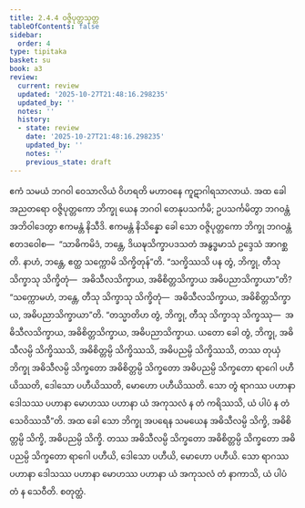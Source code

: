 ```yaml
---
title: 2.4.4 ဝဇ္ဇိပုတ္တသုတ္တ
tableOfContents: false
sidebar:
  order: 4
type: tipitaka
basket: su
book: a3
review:
  current: review
  updated: '2025-10-27T21:48:16.298235'
  updated_by: ''
  notes: ''
  history:
  - state: review
    date: '2025-10-27T21:48:16.298235'
    updated_by: ''
    notes: ''
    previous_state: draft
---
```



<ReviewStatus review={frontmatter.review} showDetails={true} />

<HypothesisAnnotation frontmatter={frontmatter} />

<DynamicBreadcrumb />

<Division number="85" book="a3" e="ch" v="15" p="231">

<Paragraph number="736" book="a3">
ဧကံ သမယံ ဘဂဝါ ဝေသာလိယံ ဝိဟရတိ မဟာဝနေ ကူဋာဂါရသာလာယံ. အထ ခေါ အညတရော ဝဇ္ဇိပုတ္တကော ဘိက္ခု ယေန ဘဂဝါ တေနုပသင်္ကမိ; ဥပသင်္ကမိတွာ ဘဂဝန္တံ အဘိဝါဒေတွာ ဧကမန္တံ နိသီဒိ. ဧကမန္တံ နိသိန္နော ခေါ သော ဝဇ္ဇိပုတ္တကော ဘိက္ခု ဘဂဝန္တံ ဧတဒဝေါစ—  “သာဓိကမိဒံ, ဘန္တေ, ဒိယဍ္ဎသိက္ခာပဒသတံ အနွဒ္ဓမာသံ ဥဒ္ဒေသံ အာဂစ္ဆတိ. နာဟံ, ဘန္တေ, ဧတ္ထ သက္ကောမိ သိက္ခိတုန်”တိ. “သက္ခိဿသိ ပန တွံ, ဘိက္ခု, တီသု သိက္ခာသု သိက္ခိတုံ—  အဓိသီလသိက္ခာယ, အဓိစိတ္တသိက္ခာယ အဓိပညာသိက္ခာယာ”တိ? “သက္ကောမဟံ, ဘန္တေ, တီသု သိက္ခာသု သိက္ခိတုံ—  အဓိသီလသိက္ခာယ, အဓိစိတ္တသိက္ခာယ, အဓိပညာသိက္ခာယာ”တိ. “တသ္မာတိဟ တွံ, ဘိက္ခု, တီသု သိက္ခာသု သိက္ခဿု—  အဓိသီလသိက္ခာယ, အဓိစိတ္တသိက္ခာယ, အဓိပညာသိက္ခာယ.
</Paragraph>

<Paragraph number="737" book="a3">
ယတော ခေါ တွံ, ဘိက္ခု, အဓိသီလမ္ပိ သိက္ခိဿသိ, အဓိစိတ္တမ္ပိ သိက္ခိဿသိ, အဓိပညမ္ပိ သိက္ခိဿသိ, တဿ တုယှံ ဘိက္ခု အဓိသီလမ္ပိ သိက္ခတော အဓိစိတ္တမ္ပိ သိက္ခတော အဓိပညမ္ပိ သိက္ခတော ရာဂေါ ပဟီယိဿတိ, ဒေါသော ပဟီယိဿတိ, မောဟော ပဟီယိဿတိ. သော တွံ ရာဂဿ ပဟာနာ ဒေါသဿ ပဟာနာ မောဟဿ ပဟာနာ ယံ အကုသလံ န တံ ကရိဿသိ, ယံ ပါပံ န တံ သေဝိဿသီ”တိ.
</Paragraph>

<Paragraph number="738" book="a3">
အထ ခေါ သော ဘိက္ခု အပရေန သမယေန အဓိသီလမ္ပိ သိက္ခိ, အဓိစိတ္တမ္ပိ သိက္ခိ, အဓိပညမ္ပိ သိက္ခိ. တဿ အဓိသီလမ္ပိ သိက္ခတော အဓိစိတ္တမ္ပိ သိက္ခတော အဓိပညမ္ပိ သိက္ခတော ရာဂေါ ပဟီယိ, ဒေါသော ပဟီယိ, မောဟော ပဟီယိ. သော ရာဂဿ ပဟာနာ ဒေါသဿ ပဟာနာ မောဟဿ ပဟာနာ ယံ အကုသလံ တံ နာကာသိ, ယံ ပါပံ တံ န သေဝီတိ.

</Paragraph>
</Division>

<Paragraph number="739" type="center" book="a3">
စတုတ္ထံ.
</Paragraph>